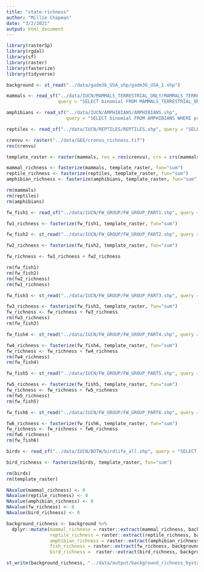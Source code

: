 ```yaml
---
title: "state-richness"
author: "Millie Chapman"
date: "3/2/2021"
output: html_document
---
```



```r
library(rasterSp)
library(rgdal)
library(sf)
library(raster)
library(fasterize)
library(tidyverse)
```


```r
background <- st_read("../data/gadm36_USA_shp/gadm36_USA_1.shp")
```


```r
mammals <- read_sf("../data/IUCN/MAMMALS_TERRESTRIAL_ONLY/MAMMALS_TERRESTRIAL_ONLY.shp", 
                   query = "SELECT binomial FROM MAMMALS_TERRESTRIAL_ONLY WHERE presence < 2 AND seasonal < 3")

amphibians <- read_sf("../data/IUCN/AMPHIBIANS/AMPHIBIANS.shp", 
                      query = "SELECT binomial FROM AMPHIBIANS WHERE presence < 2 AND seasonal < 3")

reptiles <- read_sf("../data/IUCN/REPTILES/REPTILES.shp", query = "SELECT binomial FROM REPTILES WHERE presence < 2 AND seasonal < 3")
```


```r
crenvu <- raster("../data/GEE/crenvu_richness.tif")
res(crenvu)
```

```r
template_raster <- raster(mammals, res = res(crenvu), crs = crs(mammals))
```


```r
mammal_richness <- fasterize(mammals, template_raster, fun="sum")
reptile_richness <- fasterize(reptiles, template_raster, fun="sum")
amphibian_richness <- fasterize(amphibians, template_raster, fun="sum")
```

```r
rm(mammals)
rm(reptiles)
rm(amphibians)
```

```r
fw_fish1 <- read_sf("../data/IUCN/FW_GROUP/FW_GROUP_PART1.shp", query = "SELECT binomial FROM FW_GROUP_PART1 WHERE presence < 2 AND seasonal < 3")

fw1_richness <- fasterize(fw_fish1, template_raster, fun="sum")
```

```r
fw_fish2 <- st_read("../data/IUCN/FW_GROUP/FW_GROUP_PART2.shp", query = "SELECT binomial FROM FW_GROUP_PART2 WHERE presence < 2 AND seasonal < 3")

fw2_richness <- fasterize(fw_fish2, template_raster, fun="sum")

fw_richness <- fw1_richness + fw2_richness
```

```r
rm(fw_fish1)
rm(fw_fish2)
rm(fw2_richness)
rm(fw1_richness)
```

```r
fw_fish3 <- st_read("../data/IUCN/FW_GROUP/FW_GROUP_PART3.shp", query = "SELECT binomial FROM FW_GROUP_PART3 WHERE presence < 2 AND seasonal < 3")

fw3_richness <- fasterize(fw_fish3, template_raster, fun="sum")
fw_richness <- fw_richness + fw3_richness
rm(fw3_richness)
rm(fw_fish3)
```

```r
fw_fish4 <- st_read("../data/IUCN/FW_GROUP/FW_GROUP_PART4.shp", query = "SELECT binomial FROM FW_GROUP_PART4 WHERE presence < 2 AND seasonal < 3")

fw4_richness <- fasterize(fw_fish4, template_raster, fun="sum")
fw_richness <- fw_richness + fw4_richness
rm(fw4_richness)
rm(fw_fish4)
```

```r
fw_fish5 <- st_read("../data/IUCN/FW_GROUP/FW_GROUP_PART5.shp", query = "SELECT binomial FROM FW_GROUP_PART5 WHERE presence < 2 AND seasonal < 3")

fw5_richness <- fasterize(fw_fish5, template_raster, fun="sum")
fw_richness <- fw_richness + fw5_richness
rm(fw5_richness)
rm(fw_fish5)
```

```r
fw_fish6 <- st_read("../data/IUCN/FW_GROUP/FW_GROUP_PART6.shp", query = "SELECT binomial FROM FW_GROUP_PART6 WHERE presence < 2 AND seasonal < 3")

fw6_richness <- fasterize(fw_fish6, template_raster, fun="sum")
fw_richness <- fw_richness + fw6_richness
rm(fw6_richness)
rm(fw_fish6)
```

```r
birds <- read_sf("../data/IUCN/BOTW/birdlife_all.shp", query = "SELECT binomial FROM birdlife_all WHERE presence < 2 AND seasonal < 3")

bird_richness <- fasterize(birds, template_raster, fun="sum")
```

```r
rm(birds)
rm(template_raster)
```

```r
NAvalue(mammal_richness) <- 0
NAvalue(reptile_richness) <- 0
NAvalue(amphibian_richness) <- 0
NAvalue(fw_richness) <- 0
NAvalue(bird_richness) <- 0
```


```r
background_richness <- background %>%
  dplyr::mutate(mammal_richness = raster::extract(mammal_richness, background, fun=mean, na.rm = TRUE),
                reptile_richness = raster::extract(reptile_richness, background, fun=mean, na.rm = TRUE),
                amphibian_richness = raster::extract(amphibian_richness, background, fun=mean, na.rm = TRUE),
                fish_richness = raster::extract(fw_richness, background, fun=mean, na.rm = TRUE),
                bird_richness =  raster::extract(bird_richness, background, fun=mean, na.rm = TRUE)) 
```

```r
st_write(background_richness, "../data/output/background_richness_bystate.shp", append = FALSE)
```




